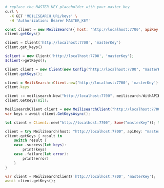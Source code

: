 <CodeGroup>

```bash cURL
# replace the MASTER_KEY placeholder with your master key
curl \
  -X GET 'MEILISEARCH_URL/keys' \
  -H 'Authorization: Bearer MASTER_KEY'
```

```javascript JS
const client = new MeiliSearch({ host: 'http://localhost:7700', apiKey: 'masterKey' })
client.getKeys()
```

```python Python
client = Client('http://localhost:7700', 'masterKey')
client.get_keys()
```

```php PHP
$client = new Client('http://localhost:7700', 'masterKey');
$client->getKeys();
```

```java Java
Client client = new Client(new Config("http://localhost:7700", "masterKey"));
client.getKeys();
```

```ruby Ruby
client = MeiliSearch::Client.new('http://localhost:7700', 'masterKey')
client.keys
```

```go Go
client := meilisearch.New("http://localhost:7700", meilisearch.WithAPIKey("masterKey"))
client.GetKeys(nil);
```

```csharp C#
MeilisearchClient client = new MeilisearchClient("http://localhost:7700", "masterKey");
var keys = await client.GetKeysAsync();
```

```rust Rust
let client = Client::new("http://localhost:7700", Some("masterKey")); let keys = client .get_keys() .await .unwrap();
```

```swift Swift
client = try MeiliSearch(host: "http://localhost:7700", apiKey: "masterKey")
client.getKeys { result in
    switch result {
    case .success(let keys):
        print(keys)
    case .failure(let error):
        print(error)
    }
}
```

```dart Dart
var client = MeiliSearchClient('http://localhost:7700', 'masterKey');
await client.getKeys();
```
</CodeGroup>